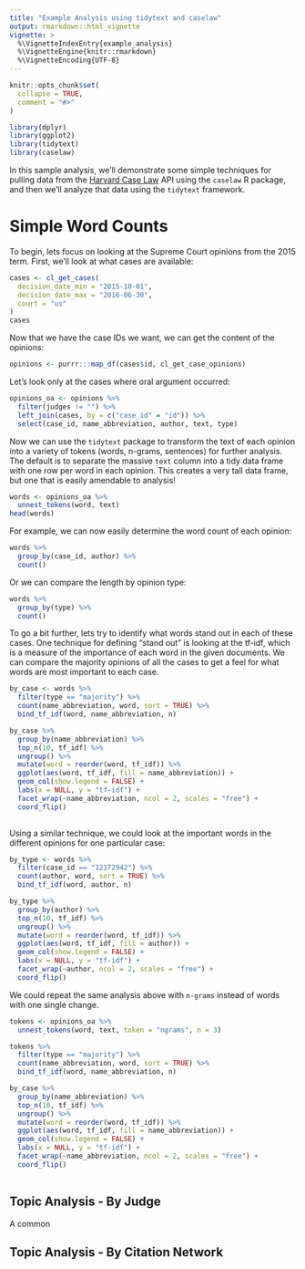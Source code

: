 ```yaml
---
title: "Example Analysis using tidytext and caselaw"
output: rmarkdown::html_vignette
vignette: >
  %\VignetteIndexEntry{example_analysis}
  %\VignetteEngine{knitr::rmarkdown}
  %\VignetteEncoding{UTF-8}
---
```


```r
knitr::opts_chunk$set(
  collapse = TRUE,
  comment = "#>"
)
```

```r
library(dplyr)
library(ggplot2)
library(tidytext)
library(caselaw)
```

In this sample analysis, we'll demonstrate some simple techniques for pulling data from the [Harvard Case Law](https://case.law) API using the `caselaw` R package, and then we'll analyze that data using the `tidytext` framework. 

# Simple Word Counts

To begin, lets focus on looking at the Supreme Court opinions from the 2015 term. First, we'll look at what cases are available:

```r
cases <- cl_get_cases(
  decision_date_min = "2015-10-01",
  decision_date_max = "2016-06-30",
  court = "us"
)
cases
```

Now that we have the case IDs we want, we can get the content of the opinions:

```r
opinions <- purrr:::map_df(cases$id, cl_get_case_opinions)
```

Let's look only at the cases where oral argument occurred:

```r
opinions_oa <- opinions %>% 
  filter(judges != "") %>% 
  left_join(cases, by = c("case_id" = "id")) %>% 
  select(case_id, name_abbreviation, author, text, type)
```

Now we can use the `tidytext` package to transform the text of each opinion into a variety of tokens (words, n-grams, sentences) for further analysis. The default is to separate the massive `text` column into a tidy data frame with one row per word in each opinion. This creates a very tall data frame, but one that is easily amendable to analysis!

```r
words <- opinions_oa %>% 
  unnest_tokens(word, text)
head(words)
```

For example, we can now easily determine the word count of each opinion:

```r
words %>% 
  group_by(case_id, author) %>% 
  count()
```
Or we can compare the length by opinion type:

```r
words %>% 
  group_by(type) %>% 
  count()
```

To go a bit further, lets try to identify what words stand out in each of these cases. One technique for defining "stand out" is looking at the tf-idf, which is a measure of the importance of each word in the given documents. We can compare the majority opinions of all the cases to get a feel for what words are most important to each case.

```r
by_case <- words %>% 
  filter(type == "majority") %>% 
  count(name_abbreviation, word, sort = TRUE) %>% 
  bind_tf_idf(word, name_abbreviation, n)

by_case %>% 
  group_by(name_abbreviation) %>% 
  top_n(10, tf_idf) %>% 
  ungroup() %>%
  mutate(word = reorder(word, tf_idf)) %>%
  ggplot(aes(word, tf_idf, fill = name_abbreviation)) +
  geom_col(show.legend = FALSE) +
  labs(x = NULL, y = "tf-idf") +
  facet_wrap(~name_abbreviation, ncol = 2, scales = "free") +
  coord_flip()
  
```

Using a similar technique, we could look at the important words in the different opinions for one particular case:

```r
by_type <- words %>% 
  filter(case_id == "12172942") %>% 
  count(author, word, sort = TRUE) %>% 
  bind_tf_idf(word, author, n)

by_type %>% 
  group_by(author) %>% 
  top_n(10, tf_idf) %>% 
  ungroup() %>%
  mutate(word = reorder(word, tf_idf)) %>%
  ggplot(aes(word, tf_idf, fill = author)) +
  geom_col(show.legend = FALSE) +
  labs(x = NULL, y = "tf-idf") +
  facet_wrap(~author, ncol = 2, scales = "free") +
  coord_flip()
```

We could repeat the same analysis above with `n-grams` instead of words with one single change. 

```r
tokens <- opinions_oa %>% 
  unnest_tokens(word, text, token = "ngrams", n = 3)

tokens %>% 
  filter(type == "majority") %>% 
  count(name_abbreviation, word, sort = TRUE) %>% 
  bind_tf_idf(word, name_abbreviation, n)

by_case %>% 
  group_by(name_abbreviation) %>% 
  top_n(10, tf_idf) %>% 
  ungroup() %>%
  mutate(word = reorder(word, tf_idf)) %>%
  ggplot(aes(word, tf_idf, fill = name_abbreviation)) +
  geom_col(show.legend = FALSE) +
  labs(x = NULL, y = "tf-idf") +
  facet_wrap(~name_abbreviation, ncol = 2, scales = "free") +
  coord_flip()
  
```

## Topic Analysis - By Judge

A common 

## Topic Analysis - By Citation Network

